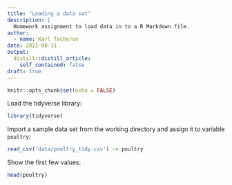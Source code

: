 ```yaml
---
title: "Loading a data set"
description: |
  Homework assignment to load data in to a R Markdown file.
author:
  - name: Karl Tacheron
date: 2021-08-11
output:
  distill::distill_article:
    self_contained: false
draft: true
---
```


```r
knitr::opts_chunk$set(echo = FALSE)
```

Load the tidyverse library:

```r
library(tidyverse)
```


Import a sample data set from the working directory and assign it to variable `poultry`:

```r
read_csv('data/poultry_tidy.csv') -> poultry
```

Show the first few values: 

```r
head(poultry)
```